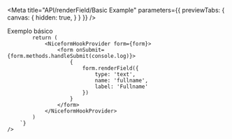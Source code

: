 
<Meta 
    title="API/renderField/Basic Example"
    parameters={{
        previewTabs: {
            canvas: {
                hidden: true,
            }
        }
    }}
/>

<div className="subheading" id='basicExample'>
    Exemplo básico
</div>
<div className='canvas-code'>
    <div className='wrap-code center'>
        <components.BasicExample/>
    </div>
    <Source
        language='tsx'
        dark
        format={true}
        code={`
            const form = useNiceForm()

            return (
                <NiceformHookProvider form={form}>
                    <form onSubmit={form.methods.handleSubmit(console.log)}>
                        {
                            form.renderField({
                                type: 'text',
                                name: 'fullname',
                                label: 'Fullname'
                            })
                        }
                    </form>
                </NiceformHookProvider>
            )
        `}
    />
</div>